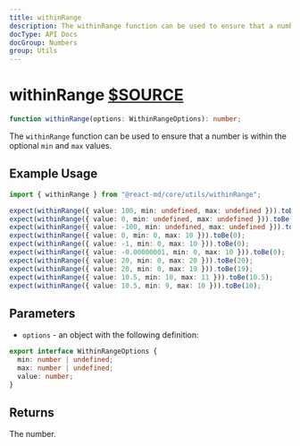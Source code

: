 ```yaml
---
title: withinRange
description: The withinRange function can be used to ensure that a number is within the optional min and max values.
docType: API Docs
docGroup: Numbers
group: Utils
---
```


# withinRange [$SOURCE](packages/core/src/utils/withinRange.ts)

```ts disableTransform
function withinRange(options: WithinRangeOptions): number;
```

The `withinRange` function can be used to ensure that a number is within
the optional `min` and `max` values.

## Example Usage

```ts disableTransform
import { withinRange } from "@react-md/core/utils/withinRange";

expect(withinRange({ value: 100, min: undefined, max: undefined })).toBe(100);
expect(withinRange({ value: 0, min: undefined, max: undefined })).toBe(0);
expect(withinRange({ value: -100, min: undefined, max: undefined })).toBe(-100);
expect(withinRange({ value: 0, min: 0, max: 10 })).toBe(0);
expect(withinRange({ value: -1, min: 0, max: 10 })).toBe(0);
expect(withinRange({ value: -0.00000001, min: 0, max: 10 })).toBe(0);
expect(withinRange({ value: 20, min: 0, max: 20 })).toBe(20);
expect(withinRange({ value: 20, min: 0, max: 19 })).toBe(19);
expect(withinRange({ value: 10.5, min: 10, max: 11 })).toBe(10.5);
expect(withinRange({ value: 10.5, min: 9, max: 10 })).toBe(10);
```

## Parameters

- `options` - an object with the following definition:

```ts disableTransform
export interface WithinRangeOptions {
  min: number | undefined;
  max: number | undefined;
  value: number;
}
```

## Returns

The number.
